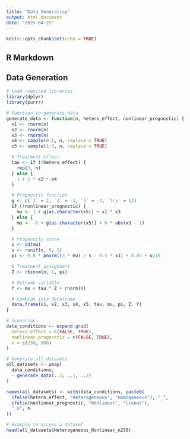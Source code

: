 ```yaml
---
title: "Data_Generating"
output: html_document
date: "2025-04-25"
---
```


```r
knitr::opts_chunk$set(echo = TRUE)
```

## R Markdown

## Data Generation

```r
# Load required libraries
library(dplyr)
library(purrr)

# Function to generate data
generate_data <- function(n, hetero_effect, nonlinear_prognostic) {
  x1 <- rnorm(n)
  x2 <- rnorm(n)
  x3 <- rnorm(n)
  x4 <- sample(0:1, n, replace = TRUE)
  x5 <- sample(1:3, n, replace = TRUE)

  # Treatment effect
  tau <- if (!hetero_effect) {
    rep(3, n)
  } else {
    1 + 2 * x2 * x4
  }

  # Prognostic function
  g <- c(`1` = 2, `2` = -1, `3` = -4, `try` = 12)
  if (!nonlinear_prognostic) {
    mu <- 1 + g[as.character(x5)] + x1 * x3
  } else {
    mu <- -6 + g[as.character(x5)] + 6 * abs(x3 - 1)
  }

  # Propensity score
  s <- sd(mu)
  u <- runif(n, 0, 1)
  pi <- 0.8 * pnorm((3 * mu) / s - 0.5 * x1) + 0.05 + u/10

  # Treatment assignment
  Z <- rbinom(n, 1, pi)

  # Outcome variable
  Y <- mu + tau * Z + rnorm(n)

  # Combine into dataframe
  data.frame(x1, x2, x3, x4, x5, tau, mu, pi, Z, Y)
}

# Scenarios
data_conditions <- expand.grid(
  hetero_effect = c(FALSE, TRUE),
  nonlinear_prognostic = c(FALSE, TRUE),
  n = c(250, 500)
)

# Generate all datasets
all_datasets <- pmap(
  data_conditions,
  ~ generate_data(..3, ..1, ..2)
)

names(all_datasets) <- with(data_conditions, paste0(
  ifelse(hetero_effect, "Heterogeneous", "Homogeneous"), "_",
  ifelse(nonlinear_prognostic, "Nonlinear", "Linear"),
  "_n", n
))

# Example to access a dataset
head(all_datasets$Heterogeneous_Nonlinear_n250)
```
